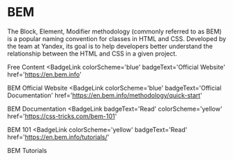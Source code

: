 # BEM

The Block, Element, Modifier methodology (commonly referred to as BEM) is a popular naming convention for classes in HTML and CSS. Developed by the team at Yandex, its goal is to help developers better understand the relationship between the HTML and CSS in a given project.

<ResourceGroupTitle>Free Content</ResourceGroupTitle>
<BadgeLink
  colorScheme='blue'
  badgeText='Official Website'
  href='https://en.bem.info'
>
  BEM Official Website
</BadgeLink>
<BadgeLink
  colorScheme='blue'
  badgeText='Official Documentation'
  href='https://en.bem.info/methodology/quick-start'
>
  BEM Documentation
</BadgeLink>
<BadgeLink
  badgeText='Read'
  colorScheme='yellow'
  href='https://css-tricks.com/bem-101'
>
  BEM 101
</BadgeLink>
<BadgeLink
  colorScheme='yellow'
  badgeText='Read'
  href='https://en.bem.info/tutorials/'
>
  BEM Tutorials
</BadgeLink>
